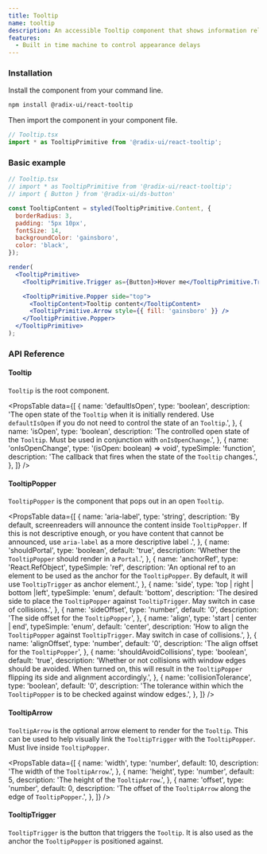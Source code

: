 ```yaml
---
title: Tooltip
name: tooltip
description: An accessible Tooltip component that shows information related to an element when it is hovered or focused.
features:
  - Built in time machine to control appearance delays
---
```


### Installation

Install the component from your command line.

```bash
npm install @radix-ui/react-tooltip
```

Then import the component in your component file.

```jsx
// Tooltip.tsx
import * as TooltipPrimitive from '@radix-ui/react-tooltip';
```

### Basic example

```jsx live manual
// Tooltip.tsx
// import * as TooltipPrimitive from '@radix-ui/react-tooltip';
// import { Button } from '@radix-ui/ds-button'

const TooltipContent = styled(TooltipPrimitive.Content, {
  borderRadius: 3,
  padding: '5px 10px',
  fontSize: 14,
  backgroundColor: 'gainsboro',
  color: 'black',
});

render(
  <TooltipPrimitive>
    <TooltipPrimitive.Trigger as={Button}>Hover me</TooltipPrimitive.Trigger>

    <TooltipPrimitive.Popper side="top">
      <TooltipContent>Tooltip content</TooltipContent>
      <TooltipPrimitive.Arrow style={{ fill: 'gainsboro' }} />
    </TooltipPrimitive.Popper>
  </TooltipPrimitive>
);
```

### API Reference

#### Tooltip

`Tooltip` is the root component.

<PropsTable
  data={[
    {
      name: 'defaultIsOpen',
      type: 'boolean',
      description:
        'The open state of the `Tooltip` when it is initially rendered. Use `defaultIsOpen` if you do not need to control the state of an `Tooltip`.',
    },
    {
      name: 'isOpen',
      type: 'boolean',
      description:
        'The controlled open state of the `Tooltip`. Must be used in conjunction with `onIsOpenChange`.',
    },
    {
      name: 'onIsOpenChange',
      type: '(isOpen: boolean) => void',
      typeSimple: 'function',
      description:
        'The callback that fires when the state of the `Tooltip` changes.',
    },
  ]}
/>

#### TooltipPopper

`TooltipPopper` is the component that pops out in an open `Tooltip`.

<PropsTable
  data={[
    {
      name: 'aria-label',
      type: 'string',
      description:
        'By default, screenreaders will announce the content inside `TooltipPopper`. If this is not descriptive enough, or you have content that cannot be announced, use `aria-label` as a more descriptive label .',
    },
    {
      name: 'shouldPortal',
      type: 'boolean',
      default: 'true',
      description: 'Whether the `TooltipPopper` should render in a `Portal`.',
    },
    {
      name: 'anchorRef',
      type: 'React.RefObject<MeasurableElement>',
      typeSimple: 'ref',
      description:
        'An optional ref to an element to be used as the anchor for the `TooltipPopper`. By default, it will use `TooltipTrigger` as anchor element.',
    },
    {
      name: 'side',
      type: 'top | right | bottom |left',
      typeSimple: 'enum',
      default: 'bottom',
      description:
        'The desired side to place the `TooltipPopper` against `TooltipTrigger`. May switch in case of collisions.',
    },
    {
      name: 'sideOffset',
      type: 'number',
      default: '0',
      description: 'The side offset for the `TooltipPopper`',
    },
    {
      name: 'align',
      type: 'start | center | end',
      typeSimple: 'enum',
      default: 'center',
      description:
        'How to align the `TooltipPopper` against `TooltipTrigger`. May switch in case of collisions.',
    },
    {
      name: 'alignOffset',
      type: 'number',
      default: '0',
      description: 'The align offset for the `TooltipPopper`',
    },
    {
      name: 'shouldAvoidCollisions',
      type: 'boolean',
      default: 'true',
      description:
        'Whether or not collisions with window edges should be avoided. When turned on, this will result in the `TooltipPopper` flipping its side and alignment accordingly.',
    },
    {
      name: 'collisionTolerance',
      type: 'boolean',
      default: '0',
      description:
        'The tolerance within which the `TooltipPopper` is to be checked against window edges.',
    },
  ]}
/>

#### TooltipArrow

`TooltipArrow` is the optional arrow element to render for the `Tooltip`. This can be used to help visually link the `TooltipTrigger` with the `TooltipPopper`. Must live inside `TooltipPopper`.

<PropsTable
  data={[
    {
      name: 'width',
      type: 'number',
      default: 10,
      description: 'The width of the `TooltipArrow`.',
    },
    {
      name: 'height',
      type: 'number',
      default: 5,
      description: 'The height of the `TooltipArrow`.',
    },
    {
      name: 'offset',
      type: 'number',
      default: 0,
      description:
        'The offset of the `TooltipArrow` along the edge of `TooltipPopper`.',
    },
  ]}
/>

#### TooltipTrigger

`TooltipTrigger` is the button that triggers the `Tooltip`. It is also used as the anchor the `TooltipPopper` is positioned against.
